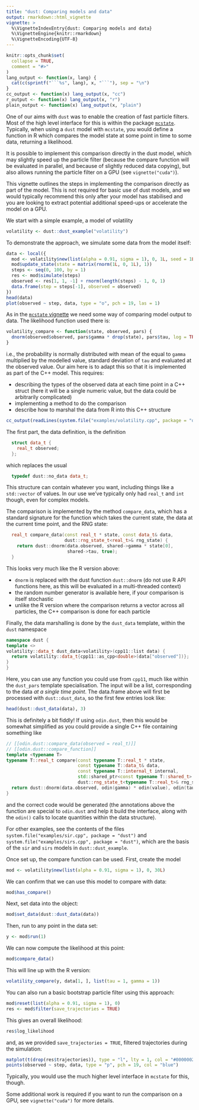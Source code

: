 ```yaml
---
title: "dust: Comparing models and data"
output: rmarkdown::html_vignette
vignette: >
  %\VignetteIndexEntry{dust: Comparing models and data}
  %\VignetteEngine{knitr::rmarkdown}
  %\VignetteEncoding{UTF-8}
---
```


```r
knitr::opts_chunk$set(
  collapse = TRUE,
  comment = "#>"
)
lang_output <- function(x, lang) {
  cat(c(sprintf("```%s", lang), x, "```"), sep = "\n")
}
cc_output <- function(x) lang_output(x, "cc")
r_output <- function(x) lang_output(x, "r")
plain_output <- function(x) lang_output(x, "plain")
```

One of our aims with `dust` was to enable the creation of fast particle filters. Most of the high level interface for this is within the package [`mcstate`](https://mrc-ide.github.io/mcstate/).  Typically, when using a `dust` model with `mcstate`, you would define a function in R which compares the model state at some point in time to some data, returning a likelihood.

It is possible to implement this comparison directly in the dust model, which may slightly speed up the particle filter (because the compare function will be evaluated in parallel, and because of slightly reduced data copying), but also allows running the particle filter on a GPU (see `vignette("cuda")`).

This vignette outlines the steps in implementing the comparison directly as part of the model.  This is not required for basic use of dust models, and we would typically recommend this only after your model has stabilised and you are looking to extract potential additional speed-ups or accelerate the model on a GPU.

We start with a simple example, a model of volatility

```r
volatility <- dust::dust_example("volatility")
```

To demonstrate the approach, we simulate some data from the model itself:

```r
data <- local({
  mod <- volatility$new(list(alpha = 0.91, sigma = 1), 0, 1L, seed = 1L)
  mod$update_state(state = matrix(rnorm(1L, 0, 1L), 1))
  steps <- seq(0, 100, by = 1)
  res <- mod$simulate(steps)
  observed <- res[1, 1, -1] + rnorm(length(steps) - 1, 0, 1)
  data.frame(step = steps[-1], observed = observed)
})
head(data)
plot(observed ~ step, data, type = "o", pch = 19, las = 1)
```

As in the [`mcstate` vignette](https://mrc-ide.github.io/mcstate/articles/kalman.html) we need some way of comparing model output to data.  The likelihood function used there is:

```r
volatility_compare <- function(state, observed, pars) {
  dnorm(observed$observed, pars$gamma * drop(state), pars$tau, log = TRUE)
}
```

i.e., the probability is normally distributed with mean of the equal to `gamma` multiplied by the modelled value, standard deviation of `tau` and evaluated at the observed value.  Our aim here is to adapt this so that it is implemented as part of the C++ model. This requires:

* describing the types of the observed data at each time point in a C++ struct (here it will be a single numeric value, but the data could be arbitrarily complicated)
* implementing a method to do the comparison
* describe how to marshal the data from R into this C++ structure

```r
cc_output(readLines(system.file("examples/volatility.cpp", package = "dust")))
```

The first part, the data definition, is the definition

```cc
  struct data_t {
    real_t observed;
  };
```

which replaces the usual

```cc
  typedef dust::no_data data_t;
```

This structure can contain whatever you want, including things like a `std::vector` of values. In our use we've typically only had `real_t` and `int` though, even for complex models.

The comparison is implemented by the method `compare_data`, which has a standard signature for the function which takes the current state, the data at the current time point, and the RNG state:

```cc
  real_t compare_data(const real_t * state, const data_t& data,
                      dust::rng_state_t<real_t>& rng_state) {
    return dust::dnorm(data.observed, shared->gamma * state[0],
                       shared->tau, true);
  }
```

This looks very much like the R version above:

* `dnorm` is replaced with the dust function `dust::dnorm` (do not use R API functions here, as this will be evaluated in a multi-threaded context)
* the random number generator is available here, if your comparison is itself stochastic
* unlike the R version where the comparison returns a vector across all particles, the C++ comparison is done for each particle

Finally, the data marshalling is done by the `dust_data` template, within the `dust` namespace

```cc
namespace dust {
template <>
volatility::data_t dust_data<volatility>(cpp11::list data) {
  return volatility::data_t{cpp11::as_cpp<double>(data["observed"])};
}
}
```

Here, you can use any function you could use from `cpp11`, much like within the `dust_pars` template specialisation. The input will be a list, corresponding to the data *at a single time point*.  The data.frame above will first be processed with `dust::dust_data`, so the first few entries look like:

```r
head(dust::dust_data(data), 3)
```

This is definitely a bit fiddly!  If using `odin.dust`, then this would be somewhat simplified as you could provide a single C++ file containing something like

```cc
// [[odin.dust::compare_data(observed = real_t)]]
// [[odin.dust::compare_function]]
template <typename T>
typename T::real_t compare(const typename T::real_t * state,
                           const typename T::data_t& data,
                           const typename T::internal_t internal,
                           std::shared_ptr<const typename T::shared_t> shared,
                           dust::rng_state_t<typename T::real_t>& rng_state) {
  return dust::dnorm(data.observed, odin(gamma) * odin(value), odin(tau), true);
}
```

and the correct code would be generated (the annotations above the function are special to `odin.dust` and help it  build the interface, along with the `odin()` calls to locate quantities within the data structure).

For other examples, see the contents of the files `system.file("examples/sir.cpp", package = "dust")` and `system.file("examples/sirs.cpp", package = "dust")`, which are the basis of the `sir` and `sirs` models in `dust::dust_example`.

Once set up, the compare function can be used. First, create the model

```r
mod <- volatility$new(list(alpha = 0.91, sigma = 1), 0, 30L)
```

We can confirm that we can use this model to compare with data:

```r
mod$has_compare()
```

Next, set data into the object:

```r
mod$set_data(dust::dust_data(data))
```

Then, run to any point in the data set:

```r
y <- mod$run(1)
```

We can now compute the likelihood at this point:

```r
mod$compare_data()
```

This will line up with the R version:

```r
volatility_compare(y, data[1, ], list(tau = 1, gamma = 1))
```

You can also run a basic bootstrap particle filter using this approach:

```r
mod$reset(list(alpha = 0.91, sigma = 1), 0)
res <- mod$filter(save_trajectories = TRUE)
```

This gives an overall likelihood:

```r
res$log_likelihood
```

and, as we provided `save_trajectories = TRUE`, filtered trajectories during the simulation:

```r
matplot(t(drop(res$trajectories)), type = "l", lty = 1, col = "#00000022")
points(observed ~ step, data, type = "p", pch = 19, col = "blue")
```

Typically, you would use the much higher level interface in `mcstate` for this, though.

Some additional work is required if you want to run the comparison on a GPU, see `vignette("cuda")` for more details.
